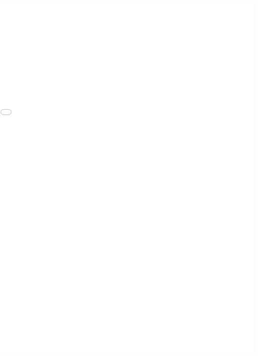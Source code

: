 
<div style= "float:right;position: relative; top: 50px; right: -70px">
<iframe src="timeline_0.html" width="1000" height="1100" frameborder="0"></iframe>
</div>